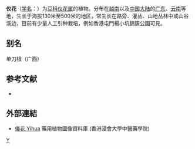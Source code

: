 {{Speciesbox 
| genus = Lysidice
| species = rhodostegia
| authority = Hance
}}

'''仪花'''（[[学名|学名]]：{{lang|la|''Lysidice rhodostegia''}}）为[[豆科|豆科]][[仪花属|仪花属]]的植物。分布在[[越南|越南]]以及[[中国大陆|中国大陆]]的[[广东|广东]]、[[云南|云南]]等地，生长于海拔130米至500米的地区，常生长在路旁、灌丛、山地丛林中或山谷溪边，目前有少量人工引种栽培，例如香港屯門楊小坑錦簇公園可見。

== 别名 ==
单刀根（广西）

== 参考文献 ==
<div class="references-small">
* {{cite web| url =http://www.bioinfo.cn/db05/KmzwSpecies.php?action=view&id=3132| title =仪花| work =《中国高等植物数据库全库》| publisher =中国科学院微生物研究所| author =昆明植物研究所| accessdate =2009-02-23| deadurl =yes| archiveurl =https://web.archive.org/web/20160305013600/http://www.bioinfo.cn/db05/KmzwSpecies.php?action=view&id=3132| archivedate =2016-03-05}}
</div>

==外部連結==		
* [http://libproject.hkbu.edu.hk/was40/detail?lang=ch&channelid=1288&searchword=herb_id=D00915 儀花 Yihua]{{Wayback|url=http://libproject.hkbu.edu.hk/was40/detail?lang=ch&channelid=1288&searchword=herb_id=D00915 |date=20160304102531 }} 藥用植物圖像資料庫 (香港浸會大學中醫藥學院) {{zh-hant}}{{en}}
{{Taxonbar|from=Q10884518}}

[[Category:仪花属|Y]]